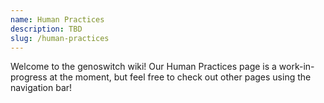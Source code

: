 ```yaml
---
name: Human Practices
description: TBD
slug: /human-practices
---
```


Welcome to the genoswitch wiki! Our Human Practices page is a work-in-progress at the moment, but feel free to check out other pages using the navigation bar!
